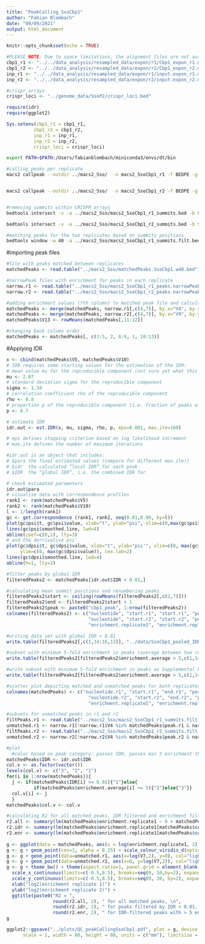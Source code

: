 ```yaml
---
title: "PeakCalling_SsoCbp1"
author: "Fabian Blombach"
date: "09/09/2021"
output: html_document
---
```


```r
knitr::opts_chunk$set(echo = TRUE)

#PLEASE NOTE: Due to space limitations, the alignment files are not available on github nor on NCBI. Raw Fastq data (and bigwig coverage tracks) are available at NCBI GEO under superseries GSE226026 (https://www.ncbi.nlm.nih.gov/geo/query/acc.cgi?acc=GSE226026). Once the paired-end reads were aligned, and converted to bed file format using BEDtools bamtobed (https://bedtools.readthedocs.io/en/latest/content/tools/bamtobed.html), the alignments were sampled to match a normal distribution with the indicated mean and standard deviation as stated below (https://github.com/fblombach/ChIP-seq/blob/master/read_sampling.R). 
cbp1_r1 <- "../../data_analysis/resampled_data/expon/r1/Cbp1_expon_r1.mean120.sd18.bed" #Cbp1 ChIP-seq replicate 1
cbp1_r2 <- "../../data_analysis/resampled_data/expon/r2/Cbp1_expon_r2.mean120.sd18.bed" #Cbp1 ChIP-seq replicate 2
inp_r1 <- "../../data_analysis/resampled_data/expon/r1/input.expon_r1.mean120.sd18.bed" #Chromatin input replicate 1
inp_r2 <- "../../data_analysis/resampled_data/expon/r2/input.expon_r2.mean120.sd18.bed" #Chromatin input replicate 2

#crispr arrays
crispr_loci <- "../genome_data/SsoP2/crispr_loci.bed"

require(idr)
require(ggplot2)

Sys.setenv(cbp1_r1 = cbp1_r1,
          cbp1_r2 = cbp1_r2,
          inp_r1 = inp_r1,
          inp_r2 = inp_r2,
          crispr_loci = crispr_loci)
```


```bash
export PATH=$PATH:/Users/fabianblombach/miniconda3/envs/dt/bin

#calling peaks per replicate
macs2 callpeak --outdir ../macs2_Sso/  -n macs2_SsoCbp1_r1 -f BEDPE -g 2992245 -q 0.01 --keep-dup auto --call-summits  -t $cbp1_r1    -c $inp_r1


macs2 callpeak --outdir ../macs2_Sso/  -n macs2_SsoCbp1_r2 -f BEDPE -g 2992245 -q 0.01 --keep-dup auto --call-summits  -t $cbp1_r2    -c $inp_r2


#removing summits within CRISPR arrays
bedtools intersect -v -a ../macs2_Sso/macs2_SsoCbp1_r1_summits.bed -b $crispr_loci > ../macs2_Sso/macs2_SsoCbp1_r1_summits.filt.bed

bedtools intersect -v -a ../macs2_Sso/macs2_SsoCbp1_r2_summits.bed -b $crispr_loci > ../macs2_Sso/macs2_SsoCbp1_r2_summits.filt.bed

#matching peaks for the two replciates based on summits positions
bedtools window -w 40 -a ../macs2_Sso/macs2_SsoCbp1_r1_summits.filt.bed -b ../macs2_Sso/macs2_SsoCbp1_r2_summits.filt.bed > ../macs2_Sso/matchedPeaks.SsoCbp1.w40.bed
```


#importing peak files
```r
#file with peaks matched between replicates
matchedPeaks <- read.table("../macs2_Sso/matchedPeaks.SsoCbp1.w40.bed")

#narrowPeak files with enrichment for peaks in each replicate
narrow.r1 <- read.table("../macs2_Sso/macs2_SsoCbp1_r1_peaks.narrowPeak")
narrow.r2 <- read.table("../macs2_Sso/macs2_SsoCbp1_r2_peaks.narrowPeak")

#adding enrichment values (7th column) to matched peak file and calculate the mean
matchedPeaks <- merge(matchedPeaks, narrow.r1[,c(4,7)], by.x="V4", by.y="V4")
matchedPeaks <- merge(matchedPeaks, narrow.r2[,c(4,7)], by.x="V9", by.y="V4")
matchedPeaks$V13 <- rowMeans(matchedPeaks[,11:12])

#changing back column order
matchedPeaks <- matchedPeaks[, c(3:5, 2, 6:9, 1, 10:13)]
```


#Applying IDR
```r

x <- cbind(matchedPeaks$V5, matchedPeaks$V10)
# IDR requires some starting values for the estimation of the IDR: 
# mean value mu for the reproducible component (not sure yet what this value really means, to small to refer to the –log10 pvalue scores!)
mu <- 2.07
# standard deviation sigma for the reproducible component
sigma <- 1.34 
# correlation coefficient rho of the reproducible component 
rho <- 0.8 
# proportion p of the reproducible component (i.e. fraction of peaks with reproducible ranking, i.e. calculated global IDR < 0.01) 
p <- 0.7

# estimate IDR
idr.out <- est.IDR(x, mu, sigma, rho, p, eps=0.001, max.ite=100) 

# eps defines stopping criterion based on log likelihood increment 
# max.ite defines the number of maximum iterations

#idr.out is an object that includes:
# $para	the final estimated values (compare for different max.ite!)
# $idr	the calculated “local IDR” for each peak
# $IDR	the “global IDR”, i.e. the combined IDR for  

# check estimated parameters
idr.out$para
# visualise data with correspondence profiles
rank1 <- rank(matchedPeaks$V5)
rank2 <- rank(matchedPeaks$V10)
l <- 1/length(rank1)
gc <- get.correspondence (rank1, rank2, seq(0.01,0.99, by=l))
plot(gc$psi$t, gc$psi$value, xlab="t", ylab="psi", xlim=c(0,max(gc$psi$t)), ylim = c(0, max(gc$psi$value)), cex.lab=2)
lines(gc$psi$smoothed.line, lwd=4)
abline(coef=c(0,1), lty=3)
# and the derrivative psi'
plot(gc$dpsi$t, gc$dpsi$value, xlab="t", ylab="psi'", xlim=c(0, max(gc$dpsi$t)),
     ylim=c(0, max(gc$dpsi$value)), cex.lab=2)
lines(gc$dpsi$smoothed.line, lwd=4)
abline(h=1, lty=3)
```
```r

#filter peaks by global IDR
filteredPeaks2 <- matchedPeaks[idr.out$IDR < 0.01,]

#calculating mean summit positions and renumbering peaks
filteredPeaks2$start <- ceiling(rowMeans(filteredPeaks2[,c(2,7)]))
filteredPeaks2$end <- filteredPeaks2$start + 1
filteredPeaks2$peak <- paste0("cbp1_peak", 1:nrow(filteredPeaks2))
colnames(filteredPeaks2) <- c("nucleotide", "start.r1", "start.r1", "peak.r1", "scoare.r1",
                              "nucleotide", "start.r2", "start.r2", "peak.r2", "scoare.r2",
                              "enrichment.replicate1", "enrichment.replicate2", "enrichment.average", "start", "end", "peak") #column names for Supplemental File 1

#writing data set with global IDR < 0.01
write.table(filteredPeaks2[,c(1,14:16,13)], "../data/SsoCbp1_pooled_IDRfilteredPeaks_summits.bed", col.names = F, row.names = F, sep="\t", quote = FALSE)

#subset with minimum 5-fold enrichment in peaks (average between two replicates)
write.table(filteredPeaks2[filteredPeaks2$enrichment.average > 5,c(1,14:16,13)], "../data/SsoCbp1_pooled_IDRfilteredPeaks_summits.min5Enr.bed", quote=F, col.names=F, row.names=F, sep="\t")

#write subset with minimum 5-fold enrichment in peaks as Supplemental File 1
write.table(filteredPeaks2[filteredPeaks2$enrichment.average > 5,c(1,14:16,13,11,12)], "../data/SupplementalFile1.S.solfataricusP2.Cbp1_peaks.txt", quote=F, col.names=T, row.names=F, sep="\t")
```

```r
#scatter plot depicting matched and unmatched peaks for both replicates, the IDR filtering and the correlation for the set of matched peaks and its subsets
colnames(matchedPeaks) <- c("nucleotide.r1", "start.r1", "end.r1", "peak.r1", "score.r1",
                              "nucleotide.r2", "start.r2", "end.r2", "peak.r2", "score.r2",
                              "enrichment.replicate1", "enrichment.replicate2", "enrichment.average") 

#subsets for unmatched peaks in r1 and r2
filtPeaks.r1 <- read.table("../macs2_Sso/macs2_SsoCbp1_r1_summits.filt.bed")
unmatched.r1 <- narrow.r1[!narrow.r1$V4 %in% matchedPeaks$peak.r1 & narrow.r1$V4 %in% filtPeaks.r1$V4,]
filtPeaks.r2 <- read.table("../macs2_Sso/macs2_SsoCbp1_r2_summits.filt.bed")
unmatched.r2 <- narrow.r2[!narrow.r2$V4 %in% matchedPeaks$peak.r2 & narrow.r2$V4 %in% filtPeaks.r2$V4,]

#plot
  #color based on peak category: passes IDR, passes min 5 enrichment threshold
matchedPeaks$IDR <- idr.out$IDR
col.v <- as.factor(vector())
levels(col.v) <- c("3", "2", "1")
for(i in 1:nrow(matchedPeaks)){
  j <- if(matchedPeaks$IDR[i] >= 0.01){"1"}else{
          if(matchedPeaks$enrichment.average[i] <= 5){"2"}else{"3"}}
  col.v[i] <- j
  }
matchedPeaks$col.v <- col.v

#calculating R2 for all matched peaks, IDR filtered and enrichment filtered peaks
r2.all <- summary(lm(matchedPeaks$enrichment.replicate1 ~ 0 + matchedPeaks$enrichment.replicate2))$r.squared
r2.idr <- summary(lm(matchedPeaks$enrichment.replicate1[matchedPeaks$col.v %in% c(2,3)] ~ 0 + matchedPeaks$enrichment.replicate2[matchedPeaks$col.v %in% c(2,3)]))$r.squared 
r2.enr <- summary(lm(matchedPeaks$enrichment.replicate1[matchedPeaks$col.v == 3] ~ 0 + matchedPeaks$enrichment.replicate2[matchedPeaks$col.v == 3]))$r.squared 
 
g <- ggplot(data = matchedPeaks, aes(x = log(enrichment.replicate1, 2), y = log(enrichment.replicate2, 2), col = col.v))
g <- g + geom_point(cex=1, alpha = 0.25) + scale_colour_viridis_d(option="plasma", direction = 1)
g <- g + geom_point(data=unmatched.r1, aes(x=log(V7,2), y=0), col="lightgrey", cex=1, alpha = 0.25)
g <- g + geom_point(data=unmatched.r2, aes(x=0, y=log(V7,2)), col="lightgrey", cex=1, alpha = 0.25)
g <- g + theme_bw() + theme(aspect.ratio=1, panel.grid = element_blank(), legend.position='none') +
  scale_x_continuous(limits=c(-0.5,8.5), breaks=seq(0, 10,by=2), expand = c(0, 0)) +
  scale_y_continuous(limits=c(-0.5,8.5), breaks=seq(0, 10, by=2), expand = c(0, 0)) +
  xlab("log2(enrichment replicate 1)") +
  ylab("log2(enrichment replicate 2)") +
  ggtitle(paste0("R2 = ", 
                 round(r2.all, 2), " for all matched peaks, \n",
                 round(r2.idr, 2), " for peaks filtered by IDR < 0.01, and \n", 
                 round(r2.enr, 2), " for IDR-filtered peaks with > 5 enrichment"))
g

ggplot2::ggsave("../plots/QC_peakCallingSsoCbp1.pdf", plot = g, device = "pdf", path = NULL,
      scale = 1, width = 80, height = 80, units = c("mm"), limitsize = TRUE)

```

